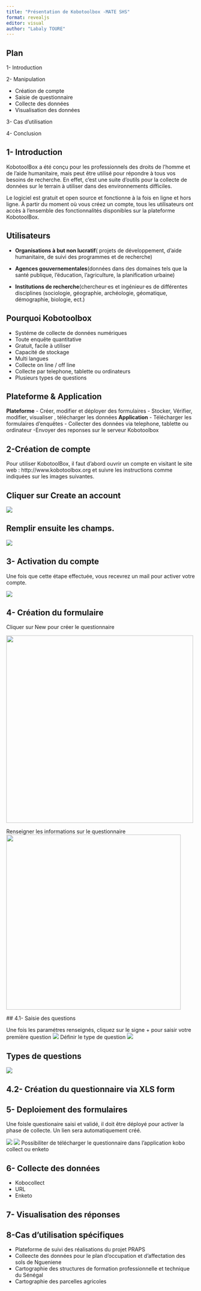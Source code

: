 ```yaml
---
title: "Présentation de Kobotoolbox -MATE SHS"
format: revealjs
editor: visual
author: "Labaly TOURE"
---
```


## **Plan**

1- Introduction

2- Manipulation

  - Création de compte
  - Saisie de questionnaire
  - Collecte des données 
  - Visualisation des données

3- Cas d'utilisation

4- Conclusion

## 1- Introduction

KobotoolBox a été conçu pour les professionnels des droits de l'homme et de l'aide humanitaire, mais peut être utilisé pour répondre à tous vos besoins de recherche. En effet, c'est une suite d'outils pour la collecte de données sur le terrain à utiliser dans des environnements difficiles.

Le logiciel est gratuit et open source et fonctionne à la fois en ligne et hors ligne. À partir du moment où vous créez un compte, tous les utilisateurs ont accès à l'ensemble des fonctionnalités disponibles sur la plateforme KobotoolBox.

## Utilisateurs

-   **Organisations à but non lucratif**( projets de développement, d'aide humanitaire, de suivi des programmes et de recherche)

-   **Agences gouvernementales**(données dans des domaines tels que la santé publique, l'éducation, l'agriculture, la planification urbaine)

-   **Institutions de recherche**(chercheur·es et ingénieur·es de différentes disciplines (sociologie, géographie, archéologie, géomatique, démographie, biologie, ect.)

## Pourquoi Kobotoolbox

-   Systéme de collecte de données numériques
-   Toute enquête quantitative
-   Gratuit, facile à utiliser
-   Capacité de stockage
-   Multi langues
-   Collecte on line / off line
-   Collecte par telephone, tablette ou ordinateurs
-   Plusieurs types de questions

## Plateforme & Application

**Plateforme** - Créer, modifier et déployer des formulaires - Stocker, Vérifier, modifier, visualiser , télécharger les données **Application** - Télécharger les formulaires d'enquêtes - Collecter des données via telephone, tablette ou ordinateur -Envoyer des reponses sur le serveur Kobotoolbox


## 2-Création de compte

Pour utiliser KobotoolBox, il faut d'abord ouvrir un compte en visitant le site web : http://www.kobotoolbox.org et suivre les instructions comme indiquées sur les images suivantes.

## Cliquer sur **Create an account**

![](images/create.jpg)

## Remplir ensuite les champs.

![](images/champs.jpg)

## 3- Activation du compte

Une fois que cette étape effectuée, vous recevrez un mail pour activer votre compte.

![](images/activate.jpg)


## 4- Création du formulaire

Cliquer sur New pour créer le questionnaire

![](images/2a.jpg){width="498"}

Renseigner les informations sur le questionnaire ![](images/3a.jpg){width="465"}

 ## 4.1- Saisie des questions
 
Une fois les paramétres renseignés, cliquez sur le signe + pour saisir votre première question ![](images/5a.jpg) Définir le type de question ![](images/7a.jpg)

## Types de questions 
![](images/questions.jpg)

## 4.2- Création du questionnaire via XLS form

## 5- Deploiement des formulaires

Une foisle questionaire saisi et validé, il doit être déployé pour activer la phase de collecte. Un lien sera automatiquement créé.

![](images/deploy.jpg)
![](images/link.jpg)
Possibiliter de télécharger le questionnaire  dans l'application kobo collect ou enketo

## 6- Collecte des données
- Kobocollect
- URL 
- Enketo

## 7- Visualisation des réponses



## 8-Cas d'utilisation spécifiques

- Plateforme de suivi des réalisations du projet PRAPS 
- Colleecte des données pour le plan d'occupation et d'affectation des sols de Ngueniene
- Cartographie des structures de formation professionnelle et technique du Sénégal
- Cartographie des parcelles agricoles

